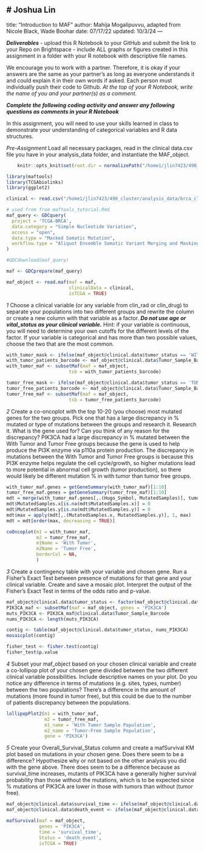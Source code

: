 # Joshua Lin
---
title: "Introduction to MAF"
author: Mahija Mogalipuvvu, adapted from Nicole Black, Wade Boohar
date: 07/17/22
updated: 10/3/24
---

***Deliverables***
- upload this R Notebook to your GitHub and submit the link to your Repo on Brightspace
- include ALL graphs or figures created in this assignment in a folder with your R notebook with descriptive file names.

We encourage you to work with a partner. Therefore, it is okay if your answers are the same as your partner’s as long as everyone understands it and could explain it in their own words if asked. Each person must individually push their code to Github. *At the top of your R Notebook, write the name of you and your partner(s) as a comment.*

***Complete the following coding activity and answer any following questions as comments in your R Notebook***

In this assignment, you will need to use your skills learned in class to demonstrate your understanding of categorical variables and R data structures.

*Pre-Assignment*
Load all necessary packages, read in the clinical data.csv file you have in your analysis_data folder, and instantiate the MAF_object.
```r
    knitr::opts_knit$set(root.dir = normalizePath("/home1/jlin7423/490_cluster/analysis_data")) 
```

```r
library(maftools)
library(TCGAbiolinks)
library(ggplot2)

clinical <- read.csv("/home1/jlin7423/490_cluster/analysis_data/brca_clinical_data.csv")

# used from from maftools_tutorial.Rmd
maf_query <- GDCquery(
  project = 'TCGA-BRCA',
  data.category = "Simple Nucleotide Variation",
  access = "open",
  data.type = "Masked Somatic Mutation",
  workflow.type = "Aliquot Ensemble Somatic Variant Merging and Masking"
)

#GDCdownload(maf_query)

maf <- GDCprepare(maf_query)

maf_object <- read.maf(maf = maf,
                       clinicalData = clinical, 
                       isTCGA = TRUE)
```


*1*
Choose a clinical variable (or any variable from clin_rad or clin_drug) to separate your populations into two different groups and rewrite the column or create a new column with that variable as a factor. ***Do not use age or vital_status as your clinical variable.*** Hint: if your variable is continuous, you will need to determine your own cutoffs for the different levels of the factor. If your variable is categorical and has more than two possible values, choose the two that are the most common.
```r
with_tumor_mask <- ifelse(maf_object@clinical.data$tumor_status == 'WITH TUMOR', T, F)
with_tumor_patients_barcode <- maf_object@clinical.data$Tumor_Sample_Barcode[with_tumor_mask]
with_tumor_maf <- subsetMaf(maf = maf_object,
                       tsb = with_tumor_patients_barcode)

tumor_free_mask <- ifelse(maf_object@clinical.data$tumor_status == 'TUMOR FREE', T, F)
tumor_free_patients_barcode <- maf_object@clinical.data$Tumor_Sample_Barcode[tumor_free_mask]
tumor_free_maf <- subsetMaf(maf = maf_object,
                       tsb = tumor_free_patients_barcode)
```


*2*
Create a co-oncoplot with the top 10-20 (you choose) most mutated genes for the two groups. Pick one that has a large discrepancy in % mutated or type of mutations between the groups and research it. 
Research it. What is the gene used for? Can you think of any reason for the discrepancy? PIK3CA had a large discrepancy in % mutated between the With Tumor and Tumor Free groups because the gene is used to help produce the PI3K enzyme via p110a protein production. The discrepancy in mutations between the With Tumor and Tumor Free groups is because this PI3K enzyme helps regulate the cell cycle/growth, so higher mutations lead to more potential in abnormal cell growth (tumor production), so there would likely be different mutation % in with tumor than tumor free groups. 
```r
with_tumor_maf.genes = getGeneSummary(with_tumor_maf)[1:10]
tumor_free_maf.genes = getGeneSummary(tumor_free_maf)[1:10]
mdt = merge(with_tumor_maf.genes[,.(Hugo_Symbol, MutatedSamples)], tumor_free_maf.genes[,.(Hugo_Symbol, MutatedSamples)], by = 'Hugo_Symbol', all = TRUE)
mdt$MutatedSamples.x[is.na(mdt$MutatedSamples.x)] = 0
mdt$MutatedSamples.y[is.na(mdt$MutatedSamples.y)] = 0
mdt$max = apply(mdt[,.(MutatedSamples.x, MutatedSamples.y)], 1, max)
mdt = mdt[order(max, decreasing = TRUE)]

coOncoplot(m1 = with_tumor_maf,
           m2 = tumor_free_maf,
           m1Name = 'With Tumor',
           m2Name = 'Tumor Free',
           borderCol = NA,
           )
```


*3*
Create a contingency table with your variable and chosen gene. Run a Fisher’s Exact Test between presence of mutations for that gene and your clinical variable. Create and save a mosaic plot. 
Interpret the output of the Fisher’s Exact Test in terms of the odds ratio and p-value.
```r
maf_object@clinical.data$tumor_status <- factor(maf_object@clinical.data$tumor_status)
PIK3CA_maf <- subsetMaf(maf = maf_object, genes = 'PIK3CA')
muts_PIK3CA <- PIK3CA_maf@clinical.data$Tumor_Sample_Barcode
nums_PIK3CA <- length(muts_PIK3CA)

contig <- table(maf_object@clinical.data$tumor_status, nums_PIK3CA)
mosaicplot(contig)

fisher_test <- fisher.test(contig)
fisher_test$p.value
```


*4*
Subset your maf_object based on your chosen clinical variable and create a co-lollipop plot of your chosen gene divided between the two different clinical variable possibilities. Include descriptive names on your plot.
Do you notice any difference in terms of mutations (e.g. sites, types, number) between the two populations? There's a difference in the amount of mutations (more found in tumor free), but this could be due to the number of patients discrepancy between the populations.
```r
lollipopPlot2(m1 = with_tumor_maf, 
              m2 = tumor_free_maf, 
              m1_name = 'With Tumor Sample Population',
              m2_name = 'Tumor-Free Sample Population',
              gene = 'PIK3CA')
```


*5*
Create your Overall_Survival_Status column and create a mafSurvival KM plot based on mutations in your chosen gene.
Does there seem to be a difference? Hypothesize why or not based on the other analysis you did with the gene above. There does seem to be a difference because as survival_time increases, mutants of PIK3CA have a generally higher survival probability than those without the mutations, which is to be expected since % mutations of PIK3CA are lower in those with tumors than without (tumor free).
```r
maf_object@clinical.data$survival_time <- ifelse(maf_object@clinical.data$vital_status == "Dead", maf_object@clinical.data$death_days_to, maf_object@clinical.data$last_contact_days_to)
maf_object@clinical.data$death_event <- ifelse(maf_object@clinical.data$vital_status == "Dead", T, F)

mafSurvival(maf = maf_object,
            genes = 'PIK3CA',
            time = 'survival_time',
            Status = 'death_event',
            isTCGA = TRUE)
```